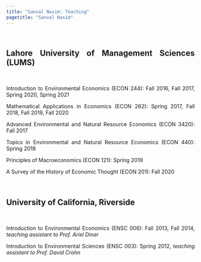 ```yaml
---
title: "Sanval Nasim: Teaching"
pagetitle: "Sanval Nasim"
---
```


<link rel="stylesheet" href="styles.css" type="text/css">

<style>
body {
text-align: justify}
</style>

\

## Lahore University of Management Sciences (LUMS)

\

Introduction to Environmental Economics (ECON 244): Fall 2016, Fall 2017, Spring 2020, Spring 2021

Mathematical Applications in Economics (ECON 262): Spring 2017, Fall 2018, Fall 2019, Fall 2020

Advanced Environmental and Natural Resource Economics (ECON 3420): Fall 2017

Topics in Environmental and Natural Resource Economics (ECON 440): Spring 2018

Principles of Macroeconomics (ECON 121): Spring 2019

A Survey of the History of Economic Thought (ECON 201): Fall 2020

\

## University of California, Riverside

\

Introduction to Environmental Economics (ENSC 006): Fall 2013, Fall 2014, *teaching assistant to Prof. Ariel Dinar*

Introduction to Environmental Sciences (ENSC 003): Spring 2012, *teaching assistant to Prof. David Crohn*
